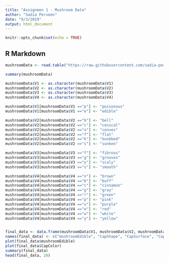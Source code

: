 ```yaml
---
title: "Assignmen 1 - Mushroom Data"
author: "Sadia Perveen"
date: "9/3/2019"
output: html_document
---
```


```r
knitr::opts_chunk$set(echo = TRUE)
```

## R Markdown


```r
mushroomData <- read.table("https://raw.githubusercontent.com/sadia-perveen/R-Assignments/master/agaricus-lepiota.data", sep =",", header = FALSE)

summary(mushroomData)

mushroomData$V1 <- as.character(mushroomData$V1)
mushroomData$V2 <- as.character(mushroomData$V2)
mushroomData$V3 <- as.character(mushroomData$V3)
mushroomData$V4 <- as.character(mushroomData$V4)

mushroomData$V1[mushroomData$V1 =="p"] <- "poisonous"  
mushroomData$V1[mushroomData$V1 =="e"] <- "edible"

mushroomData$V2[mushroomData$V2 =="b"] <- "bell"
mushroomData$V2[mushroomData$V2 =="c"] <- "conical"
mushroomData$V2[mushroomData$V2 =="x"] <- "convex"
mushroomData$V2[mushroomData$V2 =="f"] <- "flat"
mushroomData$V2[mushroomData$V2 =="k"] <- "knobbed"
mushroomData$V2[mushroomData$V2 =="s"] <- "sunken"

mushroomData$V3[mushroomData$V3 =="f"] <- "fibrous"
mushroomData$V3[mushroomData$V3 =="g"] <- "grooves"
mushroomData$V3[mushroomData$V3 =="y"] <- "scaly"
mushroomData$V3[mushroomData$V3 =="s"] <- "smooth"

mushroomData$V4[mushroomData$V4 =="n"] <- "brown"
mushroomData$V4[mushroomData$V4 =="b"] <- "buff"
mushroomData$V4[mushroomData$V4 =="c"] <- "cinnamon"
mushroomData$V4[mushroomData$V4 =="g"] <- "gray"
mushroomData$V4[mushroomData$V4 =="r"] <- "green"
mushroomData$V4[mushroomData$V4 =="p"] <- "pink"
mushroomData$V4[mushroomData$V4 =="u"] <- "purple"
mushroomData$V4[mushroomData$V4 =="e"] <- "red"
mushroomData$V4[mushroomData$V4 =="w"] <- "white"
mushroomData$V4[mushroomData$V4 =="y"] <- "yellow"


final_data <- data.frame(mushroomData$V1, mushroomData$V2, mushroomData$V3, mushroomData$V4)
names(final_data) <- c("mushroomEdible", "CapShape", "CapSurface", "CapColor")
plot(final_data$mushroomEdible)
plot(final_data$CapColor)
summary(final_data)
head(final_data, 20) 
```